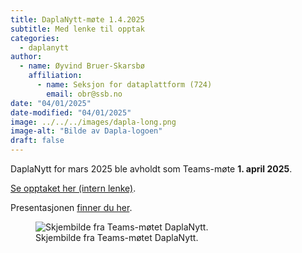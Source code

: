 ```yaml
---
title: DaplaNytt-møte 1.4.2025
subtitle: Med lenke til opptak 
categories:
  - daplanytt
author:
  - name: Øyvind Bruer-Skarsbø
    affiliation: 
      - name: Seksjon for dataplattform (724)
        email: obr@ssb.no
date: "04/01/2025"
date-modified: "04/01/2025"
image: ../../../images/dapla-long.png
image-alt: "Bilde av Dapla-logoen"
draft: false
---
```


DaplaNytt for mars 2025 ble avholdt som Teams-møte **1. april 2025**.  

[Se opptaket her (intern lenke)](https://engage.cloud.microsoft/main/org/ssb.no/threads/eyJfdHlwZSI6IlRocmVhZCIsImlkIjoiMzI2MzkwNzQ0NzkwNjMwNCJ9?trk_copy_link=V2).

Presentasjonen [finner du her](https://ideal-guide-egkqq6z.pages.github.io/daplanytt-mar25.html#/title-slide). 

![Skjembilde fra Teams-møtet DaplaNytt.](./daplanytt-mar25.png)
